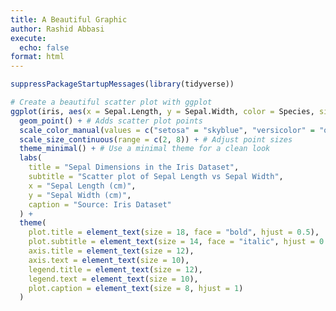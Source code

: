 ```yaml
---
title: A Beautiful Graphic
author: Rashid Abbasi
execute: 
  echo: false
format: html
---
```


```r
suppressPackageStartupMessages(library(tidyverse))

```

```r
# Create a beautiful scatter plot with ggplot
ggplot(iris, aes(x = Sepal.Length, y = Sepal.Width, color = Species, size = Petal.Length)) +
  geom_point() + # Adds scatter plot points
  scale_color_manual(values = c("setosa" = "skyblue", "versicolor" = "orange", "virginica" = "green")) + # Custom colors
  scale_size_continuous(range = c(2, 8)) + # Adjust point sizes
  theme_minimal() + # Use a minimal theme for a clean look
  labs(
    title = "Sepal Dimensions in the Iris Dataset",
    subtitle = "Scatter plot of Sepal Length vs Sepal Width",
    x = "Sepal Length (cm)",
    y = "Sepal Width (cm)",
    caption = "Source: Iris Dataset"
  ) +
  theme(
    plot.title = element_text(size = 18, face = "bold", hjust = 0.5),
    plot.subtitle = element_text(size = 14, face = "italic", hjust = 0.5),
    axis.title = element_text(size = 12),
    axis.text = element_text(size = 10),
    legend.title = element_text(size = 12),
    legend.text = element_text(size = 10),
    plot.caption = element_text(size = 8, hjust = 1)
  )
```
